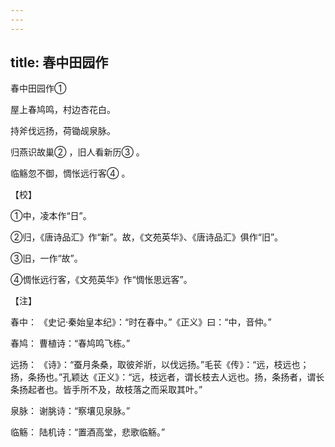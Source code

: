 ```yaml
---
---
---
```

title: 春中田园作
---



春中田园作①


屋上春鸠鸣，村边杏花白。

持斧伐远扬，荷锄觇泉脉。

归燕识故巢② ，旧人看新历③ 。

临觞忽不御，惆怅远行客④ 。

【校】

①中，凌本作“日”。

②归，《唐诗品汇》作“新”。故，《文苑英华》、《唐诗品汇》俱作“旧”。

③旧，一作“故”。

④惆怅远行客，《文苑英华》作“惆怅思远客”。

【注】

春中： 《史记·秦始皇本纪》：“时在春中。”《正义》曰：“中，音仲。”

春鸠： 曹植诗：“春鸠鸣飞栋。”

远扬： 《诗》：“蚕月条桑，取彼斧斨，以伐远扬。”毛苌《传》：“远，枝远也；扬，条扬也。”孔颖达《正义》：“远，枝远者，谓长枝去人远也。扬，条扬者，谓长条扬起者也。皆手所不及，故枝落之而采取其叶。”

泉脉： 谢朓诗：“察壤见泉脉。”

临觞： 陆机诗：“置酒高堂，悲歌临觞。”
